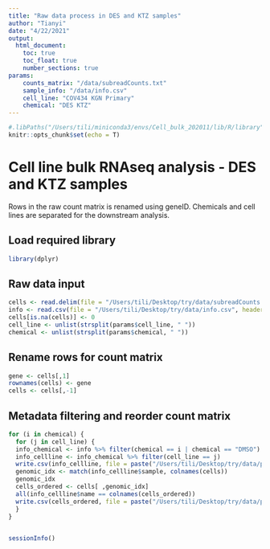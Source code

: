 ```yaml
---
title: "Raw data process in DES and KTZ samples"
author: "Tianyi"
date: "4/22/2021"
output: 
  html_document:
    toc: true
    toc_float: true
    number_sections: true
params:
    counts_matrix: "/data/subreadCounts.txt"
    sample_info: "/data/info.csv"
    cell_line: "COV434 KGN Primary"
    chemical: "DES KTZ" 
---
```



```r
#.libPaths("/Users/tili/miniconda3/envs/Cell_bulk_202011/lib/R/library")
knitr::opts_chunk$set(echo = T)
```

# Cell line bulk RNAseq analysis - DES and KTZ samples

Rows in the raw count matrix is renamed using geneID. Chemicals and cell lines are separated for the downstream analysis.  

## Load required library

```r
library(dplyr)
```

## Raw data input

```r
cells <- read.delim(file = "/Users/tili/Desktop/try/data/subreadCounts.txt")
info <- read.csv(file = "/Users/tili/Desktop/try/data/info.csv", header = T, sep = ";")
cells[is.na(cells)] <- 0 
cell_line <- unlist(strsplit(params$cell_line, " "))
chemical <- unlist(strsplit(params$chemical, " "))
```

## Rename rows for count matrix

```r
gene <- cells[,1] 
rownames(cells) <- gene 
cells <- cells[,-1] 
```

## Metadata filtering and reorder count matrix

```r
for (i in chemical) {
  for (j in cell_line) {
  info_chemical <- info %>% filter(chemical == i | chemical == "DMSO") 
  info_cellline <- info_chemical %>% filter(cell_line == j)
  write.csv(info_cellline, file = paste("/Users/tili/Desktop/try/data/processed/info_",i,"_",j,".csv", sep = ""))
  genomic_idx <- match(info_cellline$sample, colnames(cells))
  genomic_idx
  cells_ordered <- cells[ ,genomic_idx]
  all(info_cellline$name == colnames(cells_ordered)) 
  write.csv(cells_ordered, file = paste("/Users/tili/Desktop/try/data/processed/cells_",i,"_",j,".csv", sep = ""))
  }
}  
 
```


```r
sessionInfo()
```
